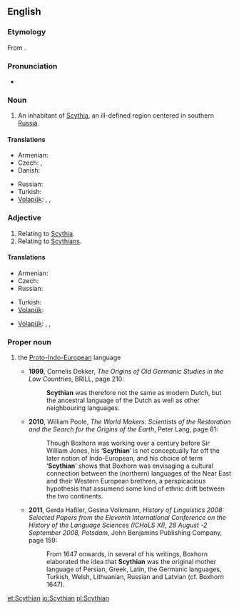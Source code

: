 {{wikipedia}}
==English==

===Etymology===
From {{suffix|Scyth|ian|lang=en}}.

===Pronunciation===
* {{IPA|/ˈsɪðiən/|/ˈsɪθiən/}}

===Noun===
{{en-noun}}

# An inhabitant of [[Scythia]], an ill-defined region centered in southern [[Russia]].

====Translations====
{{trans-top|an inhabitant of Scythia}}
* Armenian: {{t|hy|սկյութ|tr=skyut’}}
* Czech: {{t-|cs|Skyt|m}}, {{t-|cs|Skyth|m}}
* Danish: {{t-|da|skyter|c}}
{{trans-mid}}
* Russian: {{t+|ru|скиф|m|tr=skif}}
* Turkish: {{t|tr|İskitli}}
* [[Volapük]]: {{qualifier|male or female}} {{t|vo|Skütänan}}, {{qualifier|male}} {{t|vo|hi-Skütänan}}, {{qualifier|female}} {{t|vo|ji-Skütänan}}
{{trans-bottom}}

===Adjective===
{{en-adj}}

# Relating to [[Scythia]].
# Relating to [[Scythian]]s.

====Translations====
{{trans-top|of or relating to Scythia}}
* Armenian: {{t|hy|սկյութական|tr=skyut’akan|sc=Armn}}
* Czech: {{t-|cs|skytský|m}}
* Russian: {{t|ru|скифский}}
{{trans-mid}}
* Turkish: {{t|tr|İskit}}
* [[Volapük]]: {{t|vo|Skütänik}}
{{trans-bottom}}

{{trans-top|of or relating to a Scythian, Scythians}}
* [[Volapük]]: {{qualifier|male or female}} {{t|vo|Skütänanik}}, {{qualifier|male}} {{t|vo|hi-Skütänanik}}, {{qualifier|female}} {{t|vo|ji-Skütänanik}}
{{trans-mid}}
{{trans-bottom}}

===Proper noun===
{{en-proper noun}}

# {{linguistics|in the works of Markus van Boxhorn}} the [[Proto-Indo-European]] language
#* '''1999''', Cornelis Dekker, ''The Origins of Old Germanic Studies in the Low Countries'', BRILL, page 210:
#*: '''Scythian''' was therefore not the same as modern Dutch, but the ancestral language of the Dutch as well as other neighbouring languages.
#* '''2010''', William Poole, ''The World Makers: Scientists of the Restoration and the Search for the Origins of the Earth'', Peter Lang, page 81:
#*: Though Boxhorn was working over a century before Sir William Jones, his ‘'''Scythian'''’ is not conceptually far off the later notion of Indo-European, and his choice of term ‘'''Scythian'''’ shows that Boxhorn was envisaging a cultural connection between the (northern) languages of the Near East and their Western European brethren, a perspicacious hypothesis that assumend some kind of ethnic drift between the two continents.
#* '''2011''', Gerda Haßler, Gesina Volkmann, ''History of Linguistics 2008: Selected Papers from the Eleventh International Conference on the History of the Language Sciences (ICHoLS XI), 28 August -2 September 2008, Potsdam'', John Benjamins Publishing Company, page 159:
#*: From 1647 onwards, in several of his writings, Boxhorn elaborated the idea that '''Scythian''' was the original mother language of Persian, Greek, Latin, the Germanic languages, Turkish, Welsh, Lithuanian, Russian and Latvian (cf. Boxhorn 1647).

[[et:Scythian]]
[[io:Scythian]]
[[pl:Scythian]]